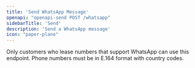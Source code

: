 ```yaml
---
title: 'Send WhatsApp Message'
openapi: "openapi-send POST /whatsapp"
sidebarTitle: 'Send'
description: 'Send a WhatsApp message'
icon: "paper-plane"
---
```

<Note>
    Only customers who lease numbers that support WhatsApp can use this endpoint.
</Note>
<Warning>
Phone numbers must be in E.164 format with country codes.
</Warning>


<Snippet />